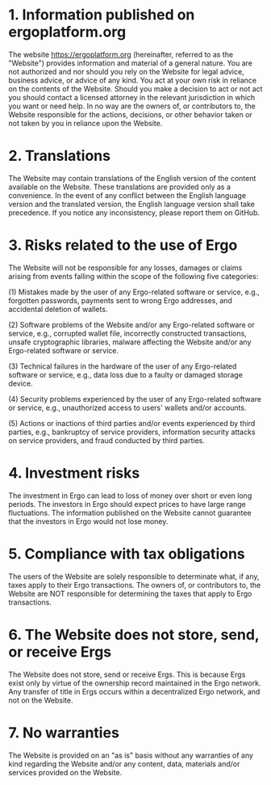 # 1. Information published on ergoplatform.org

The website https://ergoplatform.org (hereinafter, referred to as the "Website") provides information and material of a general nature. You are not authorized and nor should you rely on the Website for legal advice, business advice, or advice of any kind. You act at your own risk in reliance on the contents of the Website. Should you make a decision to act or not act you should contact a licensed attorney in the relevant jurisdiction in which you want or need help. In no way are the owners of, or contributors to, the Website responsible for the actions, decisions, or other behavior taken or not taken by you in reliance upon the Website.

# 2. Translations

The Website may contain translations of the English version of the content available on the Website. These translations are provided only as a convenience. In the event of any conflict between the English language version and the translated version, the English language version shall take precedence. If you notice any inconsistency, please report them on GitHub.

# 3. Risks related to the use of Ergo

The Website will not be responsible for any losses, damages or claims arising from events falling within the scope of the following five categories:

(1) Mistakes made by the user of any Ergo-related software or service, e.g., forgotten passwords, payments sent to wrong Ergo addresses, and accidental deletion of wallets.

(2) Software problems of the Website and/or any Ergo-related software or service, e.g., corrupted wallet file, incorrectly constructed transactions, unsafe cryptographic libraries, malware affecting the Website and/or any Ergo-related software or service.

(3) Technical failures in the hardware of the user of any Ergo-related software or service, e.g., data loss due to a faulty or damaged storage device.

(4) Security problems experienced by the user of any Ergo-related software or service, e.g., unauthorized access to users' wallets and/or accounts.

(5) Actions or inactions of third parties and/or events experienced by third parties, e.g., bankruptcy of service providers, information security attacks on service providers, and fraud conducted by third parties.

# 4. Investment risks

The investment in Ergo can lead to loss of money over short or even long periods. The investors in Ergo should expect prices to have large range fluctuations. The information published on the Website cannot guarantee that the investors in Ergo would not lose money.

# 5. Compliance with tax obligations

The users of the Website are solely responsible to determinate what, if any, taxes apply to their Ergo transactions. The owners of, or contributors to, the Website are NOT responsible for determining the taxes that apply to Ergo transactions.

# 6. The Website does not store, send, or receive Ergs

The Website does not store, send or receive Ergs. This is because Ergs exist only by virtue of the ownership record maintained in the Ergo network. Any transfer of title in Ergs occurs within a decentralized Ergo network, and not on the Website.

# 7. No warranties

The Website is provided on an "as is" basis without any warranties of any kind regarding the Website and/or any content, data, materials and/or services provided on the Website.